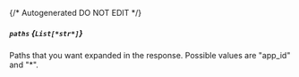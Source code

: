 {/* Autogenerated DO NOT EDIT  */}
##### `paths` *{`List[*str*]`}*
Paths that you want expanded in the response. Possible values are "app_id" and "\*".


